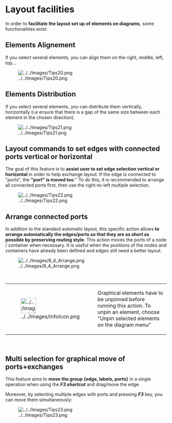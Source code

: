 =Layout facilities=

In order to '''facilitate the layout set up of elements on diagrams''', some functionalities exist:  

==Elements Alignement==

If you select several elements, you can align them on the right, middle, left, top...

[[Image:../../Images/Tips20.png]]

==Elements Distribution==

If you select several elements, you can distribute them vertically, horizontally (i.e ensure that there is a gap of the same size between each element in the chosen direction).

[[Image:../../Images/Tips21.png]]

==Layout commands to set edges with connected ports vertical or horizontal  ==


The goal of this feature is to '''assist user to set edge selection vertical or horizontal''' in order to help exchange layout. If the edge is connected to "ports", the '''"port" is moved too'''.''
To do this, it is recommended to arrange all connected ports first, then use the right-to-left multiple selection.

[[Image:../../Images/Tips22.png]]

==Arrange connected ports==

In addition to the standard automatic layout, this specific action allows '''to arrange automatically the edges/ports so that they are as short as possible by preserving routing style'''. This action moves the ports of a node / container when necessary. It is useful when the positions of the nodes and containers have already been defined and edges still need a better layout.

[[Image:../../Images/8_4_Arrange.png]]

<br>

         
{| border="1"
|-
| 
[[Image:../../Images/InfoIcon.png|48x48px]]

 
| 
Graphical elements have to be unpinned before running this action. To unpin an element, choose "Unpin selected elements on the diagram menu"

 
|}  
<br>


==Multi selection for graphical move of ports+exchanges  ==

This feature aims to '''move the group {edge, labels, ports}''' in a single operation when using the '''''F3 shortcut''''' and drag/move the edge.

Moreover, by selecting multiple edges with ports and pressing '''''F3''''' key, you can move them simultaneously:

[[Image:../../Images/Tips23.png]]
